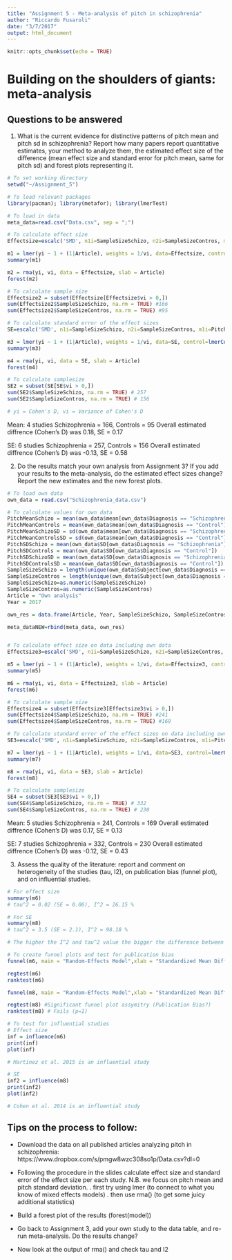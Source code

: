 ```yaml
---
title: "Assignment 5 - Meta-analysis of pitch in schizophrenia"
author: "Riccardo Fusaroli"
date: "3/7/2017"
output: html_document
---
```


```r
knitr::opts_chunk$set(echo = TRUE)
```

# Building on the shoulders of giants: meta-analysis

## Questions to be answered

1. What is the current evidence for distinctive patterns of pitch mean and pitch sd in schizophrenia? Report how many papers report quantitative estimates, your method to analyze them, the estimated effect size of the difference (mean effect size and standard error for pitch mean, same for pitch sd) and forest plots representing it. 

```r
# To set working directory
setwd("~/Assignment_5")

# To load relevant packages
library(pacman); library(metafor); library(lmerTest)

# To load in data
meta_data=read.csv("Data.csv", sep = ";")

# To calculate effect size
Effectsize=escalc('SMD', n1i=SampleSizeSchizo, n2i=SampleSizeContros, m1i=PitchMeanSchizo, m2i=PitchMeanControls, sd1i=PitchMeanSchizoSD, sd2i=PitchMeanControlsSD, data = meta_data)

m1 = lmer(yi ~ 1 + (1|Article), weights = 1/vi, data=Effectsize, control=lmerControl(check.nobs.vs.nlev="ignore", check.nobs.vs.nRE="ignore"))
summary(m1)

m2 = rma(yi, vi, data = Effectsize, slab = Article)
forest(m2)

# To calculate sample size
Effectsize2 = subset(Effectsize[Effectsize$vi > 0,])
sum(Effectsize2$SampleSizeSchizo, na.rm = TRUE) #166
sum(Effectsize2$SampleSizeContros, na.rm = TRUE) #95

# To calculate standard error of the effect sizes
SE=escalc('SMD', n1i=SampleSizeSchizo, n2i=SampleSizeContros, m1i=PitchSDSchizo, m2i=PitchSDControls, sd1i=PitchSDSchizoSD, sd2i=PitchSDControlsSD, data = meta_data)

m3 = lmer(yi ~ 1 + (1|Article), weights = 1/vi, data=SE, control=lmerControl(check.nobs.vs.nlev="ignore", check.nobs.vs.nRE="ignore"))
summary(m3)

m4 = rma(yi, vi, data = SE, slab = Article)
forest(m4)

# To calculate samplesize 
SE2 = subset(SE[SE$vi > 0,])
sum(SE2$SampleSizeSchizo, na.rm = TRUE) # 257
sum(SE2$SampleSizeContros, na.rm = TRUE) # 156

# yi = Cohen's D, vi = Variance of Cohen's D

```

Mean: 
4 studies
Schizophrenia = 166, Controls = 95
Overall estimated diffrence (Cohen's D) was 0.18, SE = 0.17

SE:
6 studies
Schizophrenia = 257, Controls = 156
Overall estimated diffrence (Cohen's D) was -0.13, SE = 0.58


2. Do the results match your own analysis from Assignment 3? If you add your results to the meta-analysis, do the estimated effect sizes change? Report the new estimates and the new forest plots.

```r
# To load own data 
own_data = read.csv("Schizophrenia_data.csv")

# To calculate values for own data
PitchMeanSchizo = mean(own_data$mean[own_data$Diagnosis == "Schizophrenia"])
PitchMeanControls = mean(own_data$mean[own_data$Diagnosis == "Control"])
PitchMeanSchizoSD = sd(own_data$mean[own_data$Diagnosis == "Schizophrenia"])
PitchMeanControlsSD = sd(own_data$mean[own_data$Diagnosis == "Control"])
PitchSDSchizo = mean(own_data$SD[own_data$Diagnosis == "Schizophrenia"])
PitchSDControls = mean(own_data$SD[own_data$Diagnosis == "Control"])
PitchSDSchizoSD = mean(own_data$SD[own_data$Diagnosis == "Schizophrenia"])
PitchSDControlsSD = mean(own_data$SD[own_data$Diagnosis == "Control"])
SampleSizeSchizo = length(unique(own_data$Subject[own_data$Diagnosis == "Schizophrenia"]))
SampleSizeContros = length(unique(own_data$Subject[own_data$Diagnosis == "Control"]))
SampleSizeSchizo=as.numeric(SampleSizeSchizo)
SampleSizeContros=as.numeric(SampleSizeContros)
Article = "Own analysis"
Year = 2017

own_res = data.frame(Article, Year, SampleSizeSchizo, SampleSizeContros, PitchMeanControls, PitchMeanControlsSD, PitchMeanSchizo, PitchMeanSchizoSD, PitchSDControls, PitchSDControlsSD, PitchSDSchizo, PitchSDSchizoSD)

meta_dataNEW=rbind(meta_data, own_res)


# To calculate effect size on data including own data
Effectsize3=escalc('SMD', n1i=SampleSizeSchizo, n2i=SampleSizeContros, m1i=PitchMeanSchizo, m2i=PitchMeanControls, sd1i=PitchMeanSchizoSD, sd2i=PitchMeanControlsSD, data = meta_dataNEW)

m5 = lmer(yi ~ 1 + (1|Article), weights = 1/vi, data=Effectsize3, control=lmerControl(check.nobs.vs.nlev="ignore", check.nobs.vs.nRE="ignore"))
summary(m5)

m6 = rma(yi, vi, data = Effectsize3, slab = Article)
forest(m6)

# To calculate sample size 
Effectsize4 = subset(Effectsize3[Effectsize3$vi > 0,])
sum(Effectsize4$SampleSizeSchizo, na.rm = TRUE) #241
sum(Effectsize4$SampleSizeContros, na.rm = TRUE) #169

# To calculate standard error of the effect sizes on data including own data
SE3=escalc('SMD', n1i=SampleSizeSchizo, n2i=SampleSizeContros, m1i=PitchSDSchizo, m2i=PitchSDControls, sd1i=PitchSDSchizoSD, sd2i=PitchSDControlsSD, data = meta_dataNEW)

m7 = lmer(yi ~ 1 + (1|Article), weights = 1/vi, data=SE3, control=lmerControl(check.nobs.vs.nlev="ignore", check.nobs.vs.nRE="ignore"))
summary(m7)

m8 = rma(yi, vi, data = SE3, slab = Article)
forest(m8)

# To calculate samplesize 
SE4 = subset(SE3[SE3$vi > 0,])
sum(SE4$SampleSizeSchizo, na.rm = TRUE) # 332
sum(SE4$SampleSizeContros, na.rm = TRUE) # 230

```

Mean: 
5 studies
Schizophrenia = 241, Controls = 169
Overall estimated diffrence (Cohen's D) was 0.17, SE = 0.13

SE:
7 studies
Schizophrenia = 332, Controls = 230
Overall estimated diffrence (Cohen's D) was -0.12, SE = 0.43


3. Assess the quality of the literature: report and comment on heterogeneity of the studies (tau, I2), on publication bias (funnel plot), and on influential studies.

```r
# For effect size
summary(m6)
# tau^2 = 0.02 (SE = 0.06), I^2 = 26.15 %

# For SE
summary(m8)
# tau^2 = 3.5 (SE = 2.1), I^2 = 98.18 %

# The higher the I^2 and tau^2 value the bigger the difference between groups. 

# To create funnel plots and test for publication bias
funnel(m6, main = "Random-Effects Model",xlab = "Standardized Mean Difference") 

regtest(m6)
ranktest(m6)

funnel(m8, main = "Random-Effects Model",xlab = "Standardized Mean Difference")

regtest(m8) #Significant funnel plot assymitry (Publication Bias?)
ranktest(m8) # Fails (p=1)

# To test for influential studies 
# Effect size
inf = influence(m6)
print(inf) 
plot(inf) 

# Martinez et al. 2015 is an influential study

# SE
inf2 = influence(m8)
print(inf2) 
plot(inf2) 

# Cohen et al. 2014 is an influential study

```
## Tips on the process to follow:

- Download the data on all published articles analyzing pitch in schizophrenia: https://www.dropbox.com/s/pmgw8wzc308so1p/Data.csv?dl=0
- Following the procedure in the slides calculate effect size and standard error of the effect size per each study. N.B. we focus on pitch mean and pitch standard deviation.
 . first try using lmer (to connect to what you know of mixed effects models)
 . then use rma() (to get some juicy additional statistics)

- Build a forest plot of the results (forest(model))
 
- Go back to Assignment 3, add your own study to the data table, and re-run meta-analysis. Do the results change?

- Now look at the output of rma() and check tau and I2
